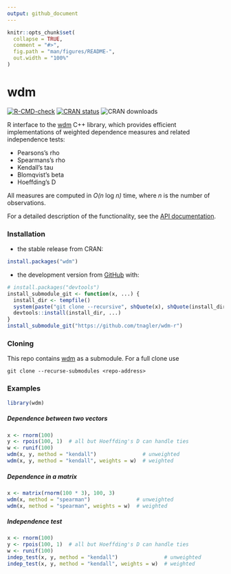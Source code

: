 ```yaml
---
output: github_document
---
```


```r
knitr::opts_chunk$set(
  collapse = TRUE,
  comment = "#>",
  fig.path = "man/figures/README-",
  out.width = "100%"
)
```
# wdm

[![R-CMD-check](https://github.com/tnagler/wdm-r/actions/workflows/R-CMD-check.yaml/badge.svg)](https://github.com/tnagler/wdm-r/actions/workflows/R-CMD-check.yaml)
[![CRAN status](https://www.r-pkg.org/badges/version/wdm)](https://cran.r-project.org/package=wdm)
![CRAN downloads](http://cranlogs.r-pkg.org/badges/wdm)

R interface to the [wdm](https://github.com/tnagler/wdm) C++ library, which
provides efficient implementations of weighted dependence measures and related 
independence tests:

   * Pearsons's rho
   * Spearmans's rho
   * Kendall's tau
   * Blomqvist's beta
   * Hoeffding's D
 
All measures are computed in *O(n* log *n)* time, where *n* is the number of 
observations. 

For a detailed description of the functionality, see the 
[API documentation](https://tnagler.github.io/wdm-r/).


### Installation

- the stable release from CRAN:

``` r
install.packages("wdm")
```

- the development version from [GitHub](https://github.com/) with:

``` r
# install.packages("devtools")
install_submodule_git <- function(x, ...) {
  install_dir <- tempfile()
  system(paste("git clone --recursive", shQuote(x), shQuote(install_dir)))
  devtools::install(install_dir, ...)
}
install_submodule_git("https://github.com/tnagler/wdm-r")
```

### Cloning

This repo contains [wdm](https://github.com/tnagler/wdm) as a submodule. For 
a full clone use
``` shell
git clone --recurse-submodules <repo-address>
```

### Examples

```r
library(wdm)
```

#####  Dependence between two vectors
``` r
x <- rnorm(100)
y <- rpois(100, 1)  # all but Hoeffding's D can handle ties
w <- runif(100)
wdm(x, y, method = "kendall")               # unweighted
wdm(x, y, method = "kendall", weights = w)  # weighted
```

#####  Dependence in a matrix
``` r
x <- matrix(rnorm(100 * 3), 100, 3)
wdm(x, method = "spearman")               # unweighted
wdm(x, method = "spearman", weights = w)  # weighted
```

##### Independence test
``` r
x <- rnorm(100)
y <- rpois(100, 1)  # all but Hoeffding's D can handle ties
w <- runif(100)
indep_test(x, y, method = "kendall")               # unweighted
indep_test(x, y, method = "kendall", weights = w)  # weighted
```

